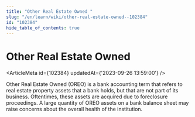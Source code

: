 ```yaml
---
title: "Other Real Estate Owned "
slug: "/en/learn/wiki/other-real-estate-owned--102384"
id: "102384"
hide_table_of_contents: true
---
```



# Other Real Estate Owned 

<ArticleMeta id={102384} updatedAt={'2023-09-26 13:59:00'} />
<div className='border-solid border-b border-t-0 my-4 border-[var(--ifm-color-gray-300)]' />

Other Real Estate Owned (OREO) is a bank accounting term that refers to real estate property assets that a bank holds, but that are not part of its business. Oftentimes, these assets are acquired due to foreclosure proceedings. A large quantity of OREO assets on a bank balance sheet may raise concerns about the overall health of the institution.
